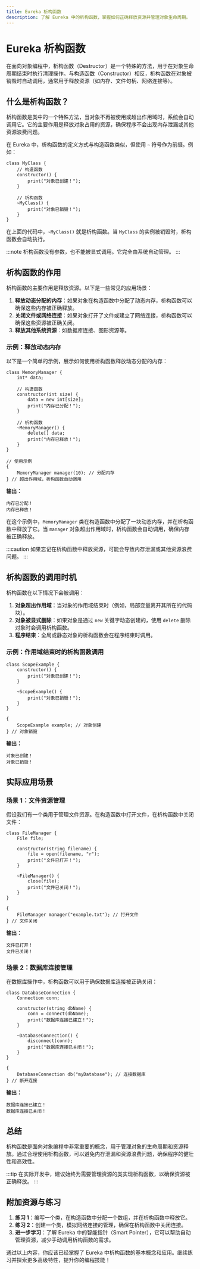 ```yaml
---
title: Eureka 析构函数
description: 了解 Eureka 中的析构函数，掌握如何正确释放资源并管理对象生命周期。
---
```


# Eureka 析构函数

在面向对象编程中，析构函数（Destructor）是一个特殊的方法，用于在对象生命周期结束时执行清理操作。与构造函数（Constructor）相反，析构函数在对象被销毁时自动调用，通常用于释放资源（如内存、文件句柄、网络连接等）。

## 什么是析构函数？

析构函数是类中的一个特殊方法，当对象不再被使用或超出作用域时，系统会自动调用它。它的主要作用是释放对象占用的资源，确保程序不会出现内存泄漏或其他资源浪费问题。

在 Eureka 中，析构函数的定义方式与构造函数类似，但使用 `~` 符号作为前缀。例如：

```eureka
class MyClass {
    // 构造函数
    constructor() {
        print("对象已创建！");
    }

    // 析构函数
    ~MyClass() {
        print("对象已销毁！");
    }
}
```

在上面的代码中，`~MyClass()` 就是析构函数。当 `MyClass` 的实例被销毁时，析构函数会自动执行。

:::note
析构函数没有参数，也不能被显式调用。它完全由系统自动管理。
:::

## 析构函数的作用

析构函数的主要作用是释放资源。以下是一些常见的应用场景：

1. **释放动态分配的内存**：如果对象在构造函数中分配了动态内存，析构函数可以确保这些内存被正确释放。
2. **关闭文件或网络连接**：如果对象打开了文件或建立了网络连接，析构函数可以确保这些资源被正确关闭。
3. **释放其他系统资源**：如数据库连接、图形资源等。

### 示例：释放动态内存

以下是一个简单的示例，展示如何使用析构函数释放动态分配的内存：

```eureka
class MemoryManager {
    int* data;

    // 构造函数
    constructor(int size) {
        data = new int[size];
        print("内存已分配！");
    }

    // 析构函数
    ~MemoryManager() {
        delete[] data;
        print("内存已释放！");
    }
}

// 使用示例
{
    MemoryManager manager(10); // 分配内存
} // 超出作用域，析构函数自动调用
```

**输出：**
```
内存已分配！
内存已释放！
```

在这个示例中，`MemoryManager` 类在构造函数中分配了一块动态内存，并在析构函数中释放了它。当 `manager` 对象超出作用域时，析构函数会自动调用，确保内存被正确释放。

:::caution
如果忘记在析构函数中释放资源，可能会导致内存泄漏或其他资源浪费问题。
:::

## 析构函数的调用时机

析构函数在以下情况下会被调用：

1. **对象超出作用域**：当对象的作用域结束时（例如，局部变量离开其所在的代码块）。
2. **对象被显式删除**：如果对象是通过 `new` 关键字动态创建的，使用 `delete` 删除对象时会调用析构函数。
3. **程序结束**：全局或静态对象的析构函数会在程序结束时调用。

### 示例：作用域结束时的析构函数调用

```eureka
class ScopeExample {
    constructor() {
        print("对象已创建！");
    }

    ~ScopeExample() {
        print("对象已销毁！");
    }
}

{
    ScopeExample example; // 对象创建
} // 对象销毁
```

**输出：**
```
对象已创建！
对象已销毁！
```

## 实际应用场景

### 场景 1：文件资源管理

假设我们有一个类用于管理文件资源。在构造函数中打开文件，在析构函数中关闭文件：

```eureka
class FileManager {
    File file;

    constructor(string filename) {
        file = open(filename, "r");
        print("文件已打开！");
    }

    ~FileManager() {
        close(file);
        print("文件已关闭！");
    }
}

{
    FileManager manager("example.txt"); // 打开文件
} // 文件关闭
```

**输出：**
```
文件已打开！
文件已关闭！
```

### 场景 2：数据库连接管理

在数据库操作中，析构函数可以用于确保数据库连接被正确关闭：

```eureka
class DatabaseConnection {
    Connection conn;

    constructor(string dbName) {
        conn = connect(dbName);
        print("数据库连接已建立！");
    }

    ~DatabaseConnection() {
        disconnect(conn);
        print("数据库连接已关闭！");
    }
}

{
    DatabaseConnection db("myDatabase"); // 连接数据库
} // 断开连接
```

**输出：**
```
数据库连接已建立！
数据库连接已关闭！
```

## 总结

析构函数是面向对象编程中非常重要的概念，用于管理对象的生命周期和资源释放。通过合理使用析构函数，可以避免内存泄漏和资源浪费问题，确保程序的健壮性和高效性。

:::tip
在实际开发中，建议始终为需要管理资源的类实现析构函数，以确保资源被正确释放。
:::

## 附加资源与练习

1. **练习 1**：编写一个类，在构造函数中分配一个数组，并在析构函数中释放它。
2. **练习 2**：创建一个类，模拟网络连接的管理，确保在析构函数中关闭连接。
3. **进一步学习**：了解 Eureka 中的智能指针（Smart Pointer），它可以帮助自动管理资源，减少手动调用析构函数的需求。

通过以上内容，你应该已经掌握了 Eureka 中析构函数的基本概念和应用。继续练习并探索更多高级特性，提升你的编程技能！